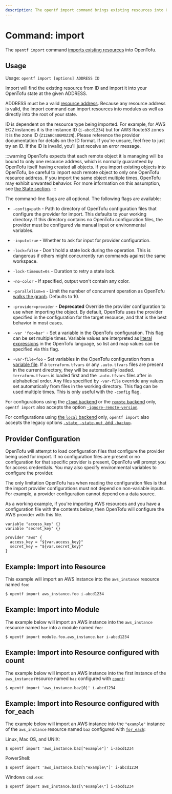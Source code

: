 ```yaml
---
description: The opentf import command brings existing resources into OpenTofu state.
---
```


# Command: import

The `opentf import` command [imports existing resources](/docs/cli/import)
into OpenTofu.

## Usage

Usage: `opentf import [options] ADDRESS ID`

Import will find the existing resource from ID and import it into your OpenTofu
state at the given ADDRESS.

ADDRESS must be a valid [resource address](/docs/cli/state/resource-addressing).
Because any resource address is valid, the import command can import resources
into modules as well as directly into the root of your state.

ID is dependent on the resource type being imported. For example, for AWS EC2
instances it is the instance ID (`i-abcd1234`) but for AWS Route53 zones
it is the zone ID (`Z12ABC4UGMOZ2N`). Please reference the provider documentation for details
on the ID format. If you're unsure, feel free to just try an ID. If the ID
is invalid, you'll just receive an error message.

:::warning
OpenTofu expects that each remote object it is managing will be
bound to only one resource address, which is normally guaranteed by OpenTofu
itself having created all objects. If you import existing objects into OpenTofu,
be careful to import each remote object to only one OpenTofu resource address.
If you import the same object multiple times, OpenTofu may exhibit unwanted
behavior. For more information on this assumption, see
[the State section](/docs/language/state).
:::

The command-line flags are all optional. The following flags are available:

- `-config=path` - Path to directory of OpenTofu configuration files that
  configure the provider for import. This defaults to your working directory.
  If this directory contains no OpenTofu configuration files, the provider
  must be configured via manual input or environmental variables.

- `-input=true` - Whether to ask for input for provider configuration.

- `-lock=false` - Don't hold a state lock during the operation. This is
  dangerous if others might concurrently run commands against the same
  workspace.

- `-lock-timeout=0s` - Duration to retry a state lock.

- `-no-color` - If specified, output won't contain any color.

- `-parallelism=n` - Limit the number of concurrent operation as OpenTofu
  [walks the graph](/docs/internals/graph#walking-the-graph). Defaults
  to 10.

- `-provider=provider` - **Deprecated** Override the provider configuration to
  use when importing the object. By default, OpenTofu uses the provider specified
  in the configuration for the target resource, and that is the best behavior in most cases.

- `-var 'foo=bar'` - Set a variable in the OpenTofu configuration. This flag
  can be set multiple times. Variable values are interpreted as
  [literal expressions](/docs/language/expressions/types) in the
  OpenTofu language, so list and map values can be specified via this flag.

- `-var-file=foo` - Set variables in the OpenTofu configuration from
  a [variable file](/docs/language/values/variables#variable-definitions-tfvars-files). If
  a `terraform.tfvars` or any `.auto.tfvars` files are present in the current
  directory, they will be automatically loaded. `terraform.tfvars` is loaded
  first and the `.auto.tfvars` files after in alphabetical order. Any files
  specified by `-var-file` override any values set automatically from files in
  the working directory. This flag can be used multiple times. This is only
  useful with the `-config` flag.

For configurations using the [`cloud` backend](/docs/cli/cloud) or the [`remote` backend](/docs/language/settings/backends/remote)
only, `opentf import`
also accepts the option
[`-ignore-remote-version`](/docs/cli/cloud/command-line-arguments#ignore-remote-version).

For configurations using
[the `local` backend](/docs/language/settings/backends/local) only,
`opentf import` also accepts the legacy options
[`-state`, `-state-out`, and `-backup`](/docs/language/settings/backends/local#command-line-arguments).

## Provider Configuration

OpenTofu will attempt to load configuration files that configure the
provider being used for import. If no configuration files are present or
no configuration for that specific provider is present, OpenTofu will
prompt you for access credentials. You may also specify environmental variables
to configure the provider.

The only limitation OpenTofu has when reading the configuration files
is that the import provider configurations must not depend on non-variable
inputs. For example, a provider configuration cannot depend on a data
source.

As a working example, if you're importing AWS resources and you have a
configuration file with the contents below, then OpenTofu will configure
the AWS provider with this file.

```hcl
variable "access_key" {}
variable "secret_key" {}

provider "aws" {
  access_key = "${var.access_key}"
  secret_key = "${var.secret_key}"
}
```

## Example: Import into Resource

This example will import an AWS instance into the `aws_instance` resource named `foo`:

```shell
$ opentf import aws_instance.foo i-abcd1234
```

## Example: Import into Module

The example below will import an AWS instance into the `aws_instance` resource named `bar` into a module named `foo`:

```shell
$ opentf import module.foo.aws_instance.bar i-abcd1234
```

## Example: Import into Resource configured with count

The example below will import an AWS instance into the first instance of the `aws_instance` resource named `baz` configured with
[`count`](/docs/language/meta-arguments/count):

```shell
$ opentf import 'aws_instance.baz[0]' i-abcd1234
```

## Example: Import into Resource configured with for_each

The example below will import an AWS instance into the `"example"` instance of the `aws_instance` resource named `baz` configured with
[`for_each`](/docs/language/meta-arguments/for_each):

Linux, Mac OS, and UNIX:

```shell
$ opentf import 'aws_instance.baz["example"]' i-abcd1234
```

PowerShell:

```shell
$ opentf import 'aws_instance.baz[\"example\"]' i-abcd1234
```

Windows `cmd.exe`:

```shell
$ opentf import aws_instance.baz[\"example\"] i-abcd1234
```
